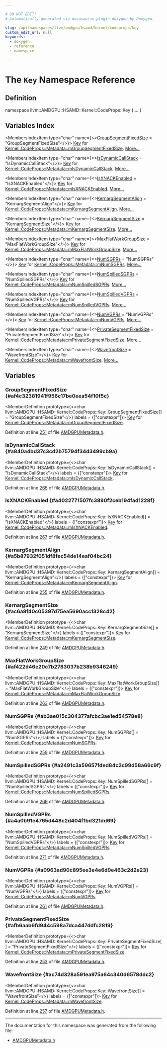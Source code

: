 ```yaml
---

# DO NOT EDIT!
# Automatically generated via docusaurus-plugin-doxygen by Doxygen.

slug: /api/namespaces/llvm/amdgpu/hsamd/kernel/codeprops/key
custom_edit_url: null
keywords:
  - doxygen
  - reference
  - namespace

---
```





# The `Key` Namespace Reference

<DoxygenPage pluginConfig={pluginConfig}>



## Definition

<CodeBlock>namespace llvm::AMDGPU::HSAMD::Kernel::CodeProps::Key &#123; ... &#125;</CodeBlock>

## Variables Index

<MembersIndex>

<MembersIndexItem
  type="char"
  name={<><a href="#af4c32381941f956c17be0eea54f10f5c">GroupSegmentFixedSize</a> = &quot;GroupSegmentFixedSize&quot;</>}>
<a href="/docs/api/namespaces/llvm/amdgpu/hsamd/kernel/codeprops/key">Key</a> for <a href="/docs/api/structs/llvm/amdgpu/hsamd/kernel/codeprops/metadata/#a2cdc6b690cc0517eb2cb99b4ea116ca3">Kernel::CodeProps::Metadata::mGroupSegmentFixedSize</a>. <a href="#af4c32381941f956c17be0eea54f10f5c">More...</a>
</MembersIndexItem>

<MembersIndexItem
  type="char"
  name={<><a href="#a840a4bd37c3cd2b75794f34d3499cb9a">IsDynamicCallStack</a> = &quot;IsDynamicCallStack&quot;</>}>
<a href="/docs/api/namespaces/llvm/amdgpu/hsamd/kernel/codeprops/key">Key</a> for <a href="/docs/api/structs/llvm/amdgpu/hsamd/kernel/codeprops/metadata/#ab8b04326e0b718f0cacc8f207253f7ec">Kernel::CodeProps::Metadata::mIsDynamicCallStack</a>. <a href="#a840a4bd37c3cd2b75794f34d3499cb9a">More...</a>
</MembersIndexItem>

<MembersIndexItem
  type="char"
  name={<><a href="#a4022771507fc3890f2ceb194fad1228f">IsXNACKEnabled</a> = &quot;IsXNACKEnabled&quot;</>}>
<a href="/docs/api/namespaces/llvm/amdgpu/hsamd/kernel/codeprops/key">Key</a> for <a href="/docs/api/structs/llvm/amdgpu/hsamd/kernel/codeprops/metadata/#a9cb5f32d879b67485e0e0450e3fad61e">Kernel::CodeProps::Metadata::mIsXNACKEnabled</a>. <a href="#a4022771507fc3890f2ceb194fad1228f">More...</a>
</MembersIndexItem>

<MembersIndexItem
  type="char"
  name={<><a href="#a5b87932f051df8fec54de14eaf04bc24">KernargSegmentAlign</a> = &quot;KernargSegmentAlign&quot;</>}>
<a href="/docs/api/namespaces/llvm/amdgpu/hsamd/kernel/codeprops/key">Key</a> for <a href="/docs/api/structs/llvm/amdgpu/hsamd/kernel/codeprops/metadata/#a478e0eac063ab6481094213820c2329f">Kernel::CodeProps::Metadata::mKernargSegmentAlign</a>. <a href="#a5b87932f051df8fec54de14eaf04bc24">More...</a>
</MembersIndexItem>

<MembersIndexItem
  type="char"
  name={<><a href="#ac6a8f40c05397d75ea5690acc1328c42">KernargSegmentSize</a> = &quot;KernargSegmentSize&quot;</>}>
<a href="/docs/api/namespaces/llvm/amdgpu/hsamd/kernel/codeprops/key">Key</a> for <a href="/docs/api/structs/llvm/amdgpu/hsamd/kernel/codeprops/metadata/#a215d3f775ca94727ede0196cb228427b">Kernel::CodeProps::Metadata::mKernargSegmentSize</a>. <a href="#ac6a8f40c05397d75ea5690acc1328c42">More...</a>
</MembersIndexItem>

<MembersIndexItem
  type="char"
  name={<><a href="#af422d46c20c7b2783037b238b9346249">MaxFlatWorkGroupSize</a> = &quot;MaxFlatWorkGroupSize&quot;</>}>
<a href="/docs/api/namespaces/llvm/amdgpu/hsamd/kernel/codeprops/key">Key</a> for <a href="/docs/api/structs/llvm/amdgpu/hsamd/kernel/codeprops/metadata/#afc4b4a16150a85c11702d364bafa83c6">Kernel::CodeProps::Metadata::mMaxFlatWorkGroupSize</a>. <a href="#af422d46c20c7b2783037b238b9346249">More...</a>
</MembersIndexItem>

<MembersIndexItem
  type="char"
  name={<><a href="#ab3ae015c304377afcbc3ae1ed54578e8">NumSGPRs</a> = &quot;NumSGPRs&quot;</>}>
<a href="/docs/api/namespaces/llvm/amdgpu/hsamd/kernel/codeprops/key">Key</a> for <a href="/docs/api/structs/llvm/amdgpu/hsamd/kernel/codeprops/metadata/#a091de9fc5c638c5c840facd7b3a9b603">Kernel::CodeProps::Metadata::mNumSGPRs</a>. <a href="#ab3ae015c304377afcbc3ae1ed54578e8">More...</a>
</MembersIndexItem>

<MembersIndexItem
  type="char"
  name={<><a href="#a2491c3a59657fded84c2c99d58a66c9f">NumSpilledSGPRs</a> = &quot;NumSpilledSGPRs&quot;</>}>
<a href="/docs/api/namespaces/llvm/amdgpu/hsamd/kernel/codeprops/key">Key</a> for <a href="/docs/api/structs/llvm/amdgpu/hsamd/kernel/codeprops/metadata/#a949e7dc9e47daa4e9f15f0c0b0a7433a">Kernel::CodeProps::Metadata::mNumSpilledSGPRs</a>. <a href="#a2491c3a59657fded84c2c99d58a66c9f">More...</a>
</MembersIndexItem>

<MembersIndexItem
  type="char"
  name={<><a href="#a4a0b91e4765d448c2d404f1bd321dd69">NumSpilledVGPRs</a> = &quot;NumSpilledVGPRs&quot;</>}>
<a href="/docs/api/namespaces/llvm/amdgpu/hsamd/kernel/codeprops/key">Key</a> for <a href="/docs/api/structs/llvm/amdgpu/hsamd/kernel/codeprops/metadata/#aad4ba18fc68fc19450bde321c25e0b1f">Kernel::CodeProps::Metadata::mNumSpilledVGPRs</a>. <a href="#a4a0b91e4765d448c2d404f1bd321dd69">More...</a>
</MembersIndexItem>

<MembersIndexItem
  type="char"
  name={<><a href="#a0963ad90c895ee3e4e6d9e463c2d2e23">NumVGPRs</a> = &quot;NumVGPRs&quot;</>}>
<a href="/docs/api/namespaces/llvm/amdgpu/hsamd/kernel/codeprops/key">Key</a> for <a href="/docs/api/structs/llvm/amdgpu/hsamd/kernel/codeprops/metadata/#ab0becb88098b162aabd61424bc1439f4">Kernel::CodeProps::Metadata::mNumVGPRs</a>. <a href="#a0963ad90c895ee3e4e6d9e463c2d2e23">More...</a>
</MembersIndexItem>

<MembersIndexItem
  type="char"
  name={<><a href="#afb6aab6fd944c598a7dca447ddfc2819">PrivateSegmentFixedSize</a> = &quot;PrivateSegmentFixedSize&quot;</>}>
<a href="/docs/api/namespaces/llvm/amdgpu/hsamd/kernel/codeprops/key">Key</a> for <a href="/docs/api/structs/llvm/amdgpu/hsamd/kernel/codeprops/metadata/#adfe1aa2787c42d7b494b674189dc4fe9">Kernel::CodeProps::Metadata::mPrivateSegmentFixedSize</a>. <a href="#afb6aab6fd944c598a7dca447ddfc2819">More...</a>
</MembersIndexItem>

<MembersIndexItem
  type="char"
  name={<><a href="#ac74d328a591ea975a64c340d6578ddc2">WavefrontSize</a> = &quot;WavefrontSize&quot;</>}>
<a href="/docs/api/namespaces/llvm/amdgpu/hsamd/kernel/codeprops/key">Key</a> for <a href="/docs/api/structs/llvm/amdgpu/hsamd/kernel/codeprops/metadata/#aa47a6d270474829391f9d35134743618">Kernel::CodeProps::Metadata::mWavefrontSize</a>. <a href="#ac74d328a591ea975a64c340d6578ddc2">More...</a>
</MembersIndexItem>

</MembersIndex>


<SectionDefinition>

## Variables

### GroupSegmentFixedSize {#af4c32381941f956c17be0eea54f10f5c}

<MemberDefinition
  prototype={<>char llvm::AMDGPU::HSAMD::Kernel::CodeProps::Key::GroupSegmentFixedSize&#91;&#93; = &quot;GroupSegmentFixedSize&quot;</>}
  labels = {["constexpr"]}>
<a href="/docs/api/namespaces/llvm/amdgpu/hsamd/kernel/codeprops/key">Key</a> for <a href="/docs/api/structs/llvm/amdgpu/hsamd/kernel/codeprops/metadata/#a2cdc6b690cc0517eb2cb99b4ea116ca3">Kernel::CodeProps::Metadata::mGroupSegmentFixedSize</a>.

Definition at line <a href="/docs/api/files/include/include/llvm/include/llvm/support/amdgpumetadata-h/#l00251">251</a> of file <a href="/docs/api/files/include/include/llvm/include/llvm/support/amdgpumetadata-h">AMDGPUMetadata.h</a>.
</MemberDefinition>

### IsDynamicCallStack {#a840a4bd37c3cd2b75794f34d3499cb9a}

<MemberDefinition
  prototype={<>char llvm::AMDGPU::HSAMD::Kernel::CodeProps::Key::IsDynamicCallStack&#91;&#93; = &quot;IsDynamicCallStack&quot;</>}
  labels = {["constexpr"]}>
<a href="/docs/api/namespaces/llvm/amdgpu/hsamd/kernel/codeprops/key">Key</a> for <a href="/docs/api/structs/llvm/amdgpu/hsamd/kernel/codeprops/metadata/#ab8b04326e0b718f0cacc8f207253f7ec">Kernel::CodeProps::Metadata::mIsDynamicCallStack</a>.

Definition at line <a href="/docs/api/files/include/include/llvm/include/llvm/support/amdgpumetadata-h/#l00265">265</a> of file <a href="/docs/api/files/include/include/llvm/include/llvm/support/amdgpumetadata-h">AMDGPUMetadata.h</a>.
</MemberDefinition>

### IsXNACKEnabled {#a4022771507fc3890f2ceb194fad1228f}

<MemberDefinition
  prototype={<>char llvm::AMDGPU::HSAMD::Kernel::CodeProps::Key::IsXNACKEnabled&#91;&#93; = &quot;IsXNACKEnabled&quot;</>}
  labels = {["constexpr"]}>
<a href="/docs/api/namespaces/llvm/amdgpu/hsamd/kernel/codeprops/key">Key</a> for <a href="/docs/api/structs/llvm/amdgpu/hsamd/kernel/codeprops/metadata/#a9cb5f32d879b67485e0e0450e3fad61e">Kernel::CodeProps::Metadata::mIsXNACKEnabled</a>.

Definition at line <a href="/docs/api/files/include/include/llvm/include/llvm/support/amdgpumetadata-h/#l00267">267</a> of file <a href="/docs/api/files/include/include/llvm/include/llvm/support/amdgpumetadata-h">AMDGPUMetadata.h</a>.
</MemberDefinition>

### KernargSegmentAlign {#a5b87932f051df8fec54de14eaf04bc24}

<MemberDefinition
  prototype={<>char llvm::AMDGPU::HSAMD::Kernel::CodeProps::Key::KernargSegmentAlign&#91;&#93; = &quot;KernargSegmentAlign&quot;</>}
  labels = {["constexpr"]}>
<a href="/docs/api/namespaces/llvm/amdgpu/hsamd/kernel/codeprops/key">Key</a> for <a href="/docs/api/structs/llvm/amdgpu/hsamd/kernel/codeprops/metadata/#a478e0eac063ab6481094213820c2329f">Kernel::CodeProps::Metadata::mKernargSegmentAlign</a>.

Definition at line <a href="/docs/api/files/include/include/llvm/include/llvm/support/amdgpumetadata-h/#l00255">255</a> of file <a href="/docs/api/files/include/include/llvm/include/llvm/support/amdgpumetadata-h">AMDGPUMetadata.h</a>.
</MemberDefinition>

### KernargSegmentSize {#ac6a8f40c05397d75ea5690acc1328c42}

<MemberDefinition
  prototype={<>char llvm::AMDGPU::HSAMD::Kernel::CodeProps::Key::KernargSegmentSize&#91;&#93; = &quot;KernargSegmentSize&quot;</>}
  labels = {["constexpr"]}>
<a href="/docs/api/namespaces/llvm/amdgpu/hsamd/kernel/codeprops/key">Key</a> for <a href="/docs/api/structs/llvm/amdgpu/hsamd/kernel/codeprops/metadata/#a215d3f775ca94727ede0196cb228427b">Kernel::CodeProps::Metadata::mKernargSegmentSize</a>.

Definition at line <a href="/docs/api/files/include/include/llvm/include/llvm/support/amdgpumetadata-h/#l00249">249</a> of file <a href="/docs/api/files/include/include/llvm/include/llvm/support/amdgpumetadata-h">AMDGPUMetadata.h</a>.
</MemberDefinition>

### MaxFlatWorkGroupSize {#af422d46c20c7b2783037b238b9346249}

<MemberDefinition
  prototype={<>char llvm::AMDGPU::HSAMD::Kernel::CodeProps::Key::MaxFlatWorkGroupSize&#91;&#93; = &quot;MaxFlatWorkGroupSize&quot;</>}
  labels = {["constexpr"]}>
<a href="/docs/api/namespaces/llvm/amdgpu/hsamd/kernel/codeprops/key">Key</a> for <a href="/docs/api/structs/llvm/amdgpu/hsamd/kernel/codeprops/metadata/#afc4b4a16150a85c11702d364bafa83c6">Kernel::CodeProps::Metadata::mMaxFlatWorkGroupSize</a>.

Definition at line <a href="/docs/api/files/include/include/llvm/include/llvm/support/amdgpumetadata-h/#l00263">263</a> of file <a href="/docs/api/files/include/include/llvm/include/llvm/support/amdgpumetadata-h">AMDGPUMetadata.h</a>.
</MemberDefinition>

### NumSGPRs {#ab3ae015c304377afcbc3ae1ed54578e8}

<MemberDefinition
  prototype={<>char llvm::AMDGPU::HSAMD::Kernel::CodeProps::Key::NumSGPRs&#91;&#93; = &quot;NumSGPRs&quot;</>}
  labels = {["constexpr"]}>
<a href="/docs/api/namespaces/llvm/amdgpu/hsamd/kernel/codeprops/key">Key</a> for <a href="/docs/api/structs/llvm/amdgpu/hsamd/kernel/codeprops/metadata/#a091de9fc5c638c5c840facd7b3a9b603">Kernel::CodeProps::Metadata::mNumSGPRs</a>.

Definition at line <a href="/docs/api/files/include/include/llvm/include/llvm/support/amdgpumetadata-h/#l00259">259</a> of file <a href="/docs/api/files/include/include/llvm/include/llvm/support/amdgpumetadata-h">AMDGPUMetadata.h</a>.
</MemberDefinition>

### NumSpilledSGPRs {#a2491c3a59657fded84c2c99d58a66c9f}

<MemberDefinition
  prototype={<>char llvm::AMDGPU::HSAMD::Kernel::CodeProps::Key::NumSpilledSGPRs&#91;&#93; = &quot;NumSpilledSGPRs&quot;</>}
  labels = {["constexpr"]}>
<a href="/docs/api/namespaces/llvm/amdgpu/hsamd/kernel/codeprops/key">Key</a> for <a href="/docs/api/structs/llvm/amdgpu/hsamd/kernel/codeprops/metadata/#a949e7dc9e47daa4e9f15f0c0b0a7433a">Kernel::CodeProps::Metadata::mNumSpilledSGPRs</a>.

Definition at line <a href="/docs/api/files/include/include/llvm/include/llvm/support/amdgpumetadata-h/#l00269">269</a> of file <a href="/docs/api/files/include/include/llvm/include/llvm/support/amdgpumetadata-h">AMDGPUMetadata.h</a>.
</MemberDefinition>

### NumSpilledVGPRs {#a4a0b91e4765d448c2d404f1bd321dd69}

<MemberDefinition
  prototype={<>char llvm::AMDGPU::HSAMD::Kernel::CodeProps::Key::NumSpilledVGPRs&#91;&#93; = &quot;NumSpilledVGPRs&quot;</>}
  labels = {["constexpr"]}>
<a href="/docs/api/namespaces/llvm/amdgpu/hsamd/kernel/codeprops/key">Key</a> for <a href="/docs/api/structs/llvm/amdgpu/hsamd/kernel/codeprops/metadata/#aad4ba18fc68fc19450bde321c25e0b1f">Kernel::CodeProps::Metadata::mNumSpilledVGPRs</a>.

Definition at line <a href="/docs/api/files/include/include/llvm/include/llvm/support/amdgpumetadata-h/#l00271">271</a> of file <a href="/docs/api/files/include/include/llvm/include/llvm/support/amdgpumetadata-h">AMDGPUMetadata.h</a>.
</MemberDefinition>

### NumVGPRs {#a0963ad90c895ee3e4e6d9e463c2d2e23}

<MemberDefinition
  prototype={<>char llvm::AMDGPU::HSAMD::Kernel::CodeProps::Key::NumVGPRs&#91;&#93; = &quot;NumVGPRs&quot;</>}
  labels = {["constexpr"]}>
<a href="/docs/api/namespaces/llvm/amdgpu/hsamd/kernel/codeprops/key">Key</a> for <a href="/docs/api/structs/llvm/amdgpu/hsamd/kernel/codeprops/metadata/#ab0becb88098b162aabd61424bc1439f4">Kernel::CodeProps::Metadata::mNumVGPRs</a>.

Definition at line <a href="/docs/api/files/include/include/llvm/include/llvm/support/amdgpumetadata-h/#l00261">261</a> of file <a href="/docs/api/files/include/include/llvm/include/llvm/support/amdgpumetadata-h">AMDGPUMetadata.h</a>.
</MemberDefinition>

### PrivateSegmentFixedSize {#afb6aab6fd944c598a7dca447ddfc2819}

<MemberDefinition
  prototype={<>char llvm::AMDGPU::HSAMD::Kernel::CodeProps::Key::PrivateSegmentFixedSize&#91;&#93; = &quot;PrivateSegmentFixedSize&quot;</>}
  labels = {["constexpr"]}>
<a href="/docs/api/namespaces/llvm/amdgpu/hsamd/kernel/codeprops/key">Key</a> for <a href="/docs/api/structs/llvm/amdgpu/hsamd/kernel/codeprops/metadata/#adfe1aa2787c42d7b494b674189dc4fe9">Kernel::CodeProps::Metadata::mPrivateSegmentFixedSize</a>.

Definition at line <a href="/docs/api/files/include/include/llvm/include/llvm/support/amdgpumetadata-h/#l00253">253</a> of file <a href="/docs/api/files/include/include/llvm/include/llvm/support/amdgpumetadata-h">AMDGPUMetadata.h</a>.
</MemberDefinition>

### WavefrontSize {#ac74d328a591ea975a64c340d6578ddc2}

<MemberDefinition
  prototype={<>char llvm::AMDGPU::HSAMD::Kernel::CodeProps::Key::WavefrontSize&#91;&#93; = &quot;WavefrontSize&quot;</>}
  labels = {["constexpr"]}>
<a href="/docs/api/namespaces/llvm/amdgpu/hsamd/kernel/codeprops/key">Key</a> for <a href="/docs/api/structs/llvm/amdgpu/hsamd/kernel/codeprops/metadata/#aa47a6d270474829391f9d35134743618">Kernel::CodeProps::Metadata::mWavefrontSize</a>.

Definition at line <a href="/docs/api/files/include/include/llvm/include/llvm/support/amdgpumetadata-h/#l00257">257</a> of file <a href="/docs/api/files/include/include/llvm/include/llvm/support/amdgpumetadata-h">AMDGPUMetadata.h</a>.
</MemberDefinition>

</SectionDefinition>

<hr/>

The documentation for this namespace was generated from the following file:

<ul>
<li><a href="/docs/api/files/include/include/llvm/include/llvm/support/amdgpumetadata-h">AMDGPUMetadata.h</a></li>
</ul>

</DoxygenPage>
